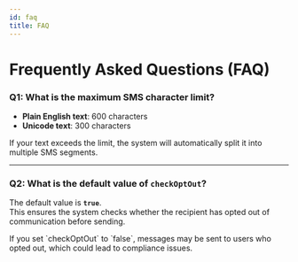 ```yaml
---
id: faq
title: FAQ
---
```



#  Frequently Asked Questions (FAQ)


### Q1: What is the maximum SMS character limit?

- **Plain English text**: 600 characters  
- **Unicode text**: 300 characters  

<Admonition type="tip" title="Tip">
If your text exceeds the limit, the system will automatically split it into multiple SMS segments.
</Admonition>

---

### Q2: What is the default value of `checkOptOut`?

The default value is **`true`**.  
This ensures the system checks whether the recipient has opted out of communication before sending.  

<Admonition type="warning" title="Important">
If you set `checkOptOut` to `false`, messages may be sent to users who opted out, which could lead to compliance issues.
</Admonition>
